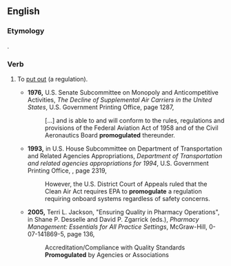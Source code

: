 ==English==

===Etymology===
{{blend|promote|promulgate|lang=en}}.

===Verb===
{{en-verb|promogulat}}

# {{lb|en|transitive|perhaps|_|nonstandard}} To [[put out]] (a regulation).
#* '''1976,''' U.S. Senate Subcommittee on Monopoly and Anticompetitive Activities, ''The Decline of Supplemental Air Carriers in the United States'', U.S. Government Printing Office, page 1287,
#*: [&hellip;] and is able to and will conform to the rules, regulations and provisions of the Federal Aviation Act of 1958 and of the Civil Aeronautics Board '''promogulated''' thereunder.
#* '''1993,''' in U.S. House Subcommittee on Department of Transportation and Related Agencies Appropriations, ''Department of Transportation and related agencies appropriations for 1994'', U.S. Government Printing Office, {{ISBN|0160411041}}, page 2319,
#*: However, the U.S. District Court of Appeals ruled that the Clean Air Act requires EPA to '''promogulate''' a regulation requiring onboard systems regardless of safety concerns.
#* '''2005,''' Terri L. Jackson, "Ensuring Quality in Pharmacy Operations", in Shane P. Desselle and David P. Zgarrick (eds.), ''Pharmacy Management: Essentials for All Practice Settings'', McGraw-Hill, 0-07-141869-5, page 136,
#*: Accreditation/Compliance with Quality Standards '''Promogulated''' by Agencies or Associations <!-- [sic] title-case and everything; this is a section heading -->